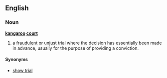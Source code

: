 ==English==
===Noun===
'''[[kangaroo]] [[court]]'''

# a [[fraudulent]] or [[unjust]] trial where the decision has essentially been made in advance, usually for the purpose of providing a conviction.

====Synonyms====
*[[show trial]]